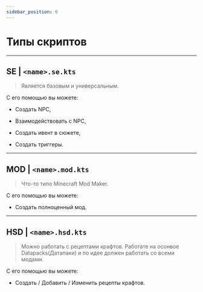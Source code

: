 ```yaml
---
sidebar_position: 0
---
```


# Типы скриптов

---

## SE | `<name>.se.kts`

> Является базовым и универсальным.

С его помощью вы можете:

- Создать NPC,

- Взаимодействовать с NPC,

- Создать ивент в сюжете,

- Создать триггеры.

---

## MOD | `<name>.mod.kts`

> Что-то типо Minecraft Mod Maker.

С его помощью вы можете:

- Создать полноценный мод.

---

## HSD | `<name>.hsd.kts`

> Можно работать с рецептами крафтов. Работате на осонвое Datapacks(Датапаки) и по идее должен работать со всеми модами.

С его помощью вы можете:

- Создать / Добавить / Изменить рецепты крафтов.